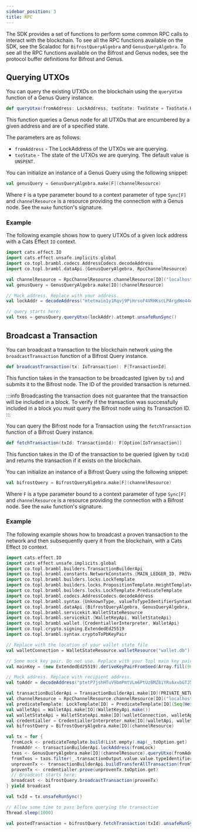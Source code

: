 ```yaml
---
sidebar_position: 3
title: RPC
---
```



The SDK provides a set of functions to perform some common RPC calls to interact with the blockchain. To see all the RPC
functions available on the SDK, see the Scaladoc
for <ScaladocLink path="co/topl/brambl/dataApi/BifrostQueryAlgebra"><code>BifrostQueryAlgebra</code></ScaladocLink>
and <ScaladocLink path="co/topl/brambl/dataApi/GenusQueryAlgebra.html"><code>GenusQueryAlgebra</code></ScaladocLink>.
To see all the RPC functions available on the Bifrost and Genus nodes, see the protocol buffer definitions
for <Link href="https://github.com/Topl/protobuf-specs/blob/main/proto/node/services/bifrost_rpc.proto">Bifrost</Link>
and <Link href="https://github.com/Topl/protobuf-specs/blob/main/proto/genus/genus_rpc.proto">Genus</Link>.

## Querying UTXOs

You can query the existing UTXOs on the blockchain using
the <ScaladocLink path="co/topl/brambl/dataApi/GenusQueryAlgebra.html#queryUtxo(LockAddress,TxoState):F[Seq[Txo]]"><code>queryUtxo</code></ScaladocLink>
function of a Genus Query instance.

```scala
def queryUtxo(fromAddress: LockAddress, txoState: TxoState = TxoState.UNSPENT): F[Seq[Txo]]
```

This function queries a Genus node for all UTXOs that are encumbered by a given address and are of a specified state.

The parameters are as follows:
- `fromAddress` - The LockAddress of the UTXOs we are querying.
- `txoState` - The state of the UTXOs we are querying. The default value is `UNSPENT`.

You can initialize an instance of a Genus Query using the following snippet:

```scala
val genusQuery = GenusQueryAlgebra.make[F](channelResource)
```

Where `F` is a type parameter bound to a context parameter of type `Sync[F]` and `channelResource` is a resource
providing the connection with a Genus node. See the `make`
function's <ScaladocLink path="co/topl/brambl/dataApi/GenusQueryAlgebra$.html">signature</ScaladocLink>.

### Example

The following example shows how to query UTXOs of a given lock address with a Cats Effect `IO` context.

```scala
import cats.effect.IO
import cats.effect.unsafe.implicits.global
import co.topl.brambl.codecs.AddressCodecs.decodeAddress
import co.topl.brambl.dataApi.{GenusQueryAlgebra, RpcChannelResource}

val channelResource = RpcChannelResource.channelResource[IO]("localhost", 9084, false)
val genusQuery = GenusQueryAlgebra.make[IO](channelResource)

// Mock address. Replace with your address.
val lockAddr = decodeAddress("mtetmain1y1Rqvj9PiHrsoF4VRHKscLPArgdWe44ogoiKoxwfevERNVgxLLh").toOption.get

// query starts here:
val txos = genusQuery.queryUtxo(lockAddr).attempt.unsafeRunSync()
```

## Broadcast a Transaction

You can broadcast a transaction to the blockchain network using
the <ScaladocLink path="co/topl/brambl/dataApi/BifrostQueryAlgebra.html#broadcastTransaction(IoTransaction):F[TransactionId]"><code>broadcastTransaction</code></ScaladocLink>
function of a Bifrost Query instance.

```scala
def broadcastTransaction(tx: IoTransaction): F[TransactionId]
```

This function takes in the transaction to be broadcasted (given by `tx`) and submits it to the Bifrost node. The ID of the
provided transaction is returned.

:::info
Broadcasting the transaction does not guarantee that the transaction will be included in a block. To verify if the
transaction was successfully included in a block you must query the Bifrost node using its Transaction ID.
:::

You can query the Bifrost node for a Transaction using
the <ScaladocLink path="co/topl/brambl/dataApi/BifrostQueryAlgebra.html#fetchTransaction(TransactionId):F[Option[IoTransaction]]"><code>fetchTransaction</code></ScaladocLink>
function of a Bifrost Query instance.

```scala
def fetchTransaction(txId: TransactionId): F[Option[IoTransaction]]
```

This function takes in the ID of the transaction to be queried (given by `txId`) and returns the transaction if it exists
on the blockchain.

You can initialize an instance of a Bifrost Query using the following snippet:

```scala
val bifrostQuery = BifrostQueryAlgebra.make[F](channelResource)
```

Where `F` is a type parameter bound to a context parameter of type `Sync[F]` and `channelResource` is a resource
providing the connection with a Bifrost node. See the `make`
function's <ScaladocLink path="co/topl/brambl/dataApi/BifrostQueryAlgebra$.html#make[F[_]](Resource[F,ManagedChannel])(Sync[F]):BifrostQueryAlgebra[F]">signature</ScaladocLink>.

### Example

The following example shows how to broadcast a proven transaction to the network and then subsequently query it from
the blockchain, with a Cats Effect `IO` context.

```scala
import cats.effect.IO
import cats.effect.unsafe.implicits.global
import co.topl.brambl.builders.TransactionBuilderApi
import co.topl.brambl.constants.NetworkConstants.{MAIN_LEDGER_ID, PRIVATE_NETWORK_ID}
import co.topl.brambl.builders.locks.LockTemplate
import co.topl.brambl.builders.locks.PropositionTemplate.HeightTemplate
import co.topl.brambl.builders.locks.LockTemplate.PredicateTemplate
import co.topl.brambl.codecs.AddressCodecs.decodeAddress
import co.topl.brambl.syntax.{UnknownType, valueToTypeIdentifierSyntaxOps}
import co.topl.brambl.dataApi.{BifrostQueryAlgebra, GenusQueryAlgebra, RpcChannelResource}
import co.topl.brambl.servicekit.WalletStateResource
import co.topl.brambl.servicekit.{WalletKeyApi, WalletStateApi}
import co.topl.brambl.wallet.{CredentiallerInterpreter, WalletApi}
import co.topl.crypto.signing.ExtendedEd25519
import co.topl.brambl.syntax.cryptoToPbKeyPair

// Replace with the location of your wallet state file
val walletConnection = WalletStateResource.walletResource("wallet.db")

// Some mock key pair. Do not use. Replace with your Topl main key pair.
val mainKey = (new ExtendedEd25519).deriveKeyPairFromSeed(Array.fill(96)(0: Byte))

// Mock address. Replace with recipient address.
val toAddr = decodeAddress("ptetP7jshHTuV9bmPmtVLm6PtUzBMZ8iYRvAxvbGTJ5VgiEPHqCCnZ8MLLdi").toOption.get

val transactionBuilderApi = TransactionBuilderApi.make[IO](PRIVATE_NETWORK_ID, MAIN_LEDGER_ID)
val channelResource = RpcChannelResource.channelResource[IO]("localhost", 9084, secureConnection = false)
val predicateTemplate: LockTemplate[IO] = PredicateTemplate[IO](Seq(HeightTemplate("header", 1, Long.MaxValue)), 1)
val walletApi = WalletApi.make[IO](WalletKeyApi.make())
val walletStateApi = WalletStateApi.make[IO](walletConnection, walletApi)
val credentialler = CredentiallerInterpreter.make[IO](walletApi, walletStateApi, mainKey)
val bifrostQuery = BifrostQueryAlgebra.make[IO](channelResource)

val tx = for {
  fromLock <- predicateTemplate.build(List.empty).map(_.toOption.get)
  fromAddr <- transactionBuilderApi.lockAddress(fromLock)
  txos <- GenusQueryAlgebra.make[IO](channelResource).queryUtxo(fromAddr)
  fromTxos = txos.filter(_.transactionOutput.value.value.typeIdentifier != UnknownType)
  unprovenTx <- transactionBuilderApi.buildTransferAllTransaction(fromTxos, fromLock.getPredicate, toAddr, toAddr, 1L)
  provenTx <- credentialler.prove(unprovenTx.toOption.get)
  // Broadcast starts here:
  broadcast <- bifrostQuery.broadcastTransaction(provenTx)
} yield broadcast

val txId = tx.unsafeRunSync()

// Allow some time to pass before querying the transaction
Thread.sleep(1000)

val postedTransaction = bifrostQuery.fetchTransaction(txId).unsafeRunSync()
```